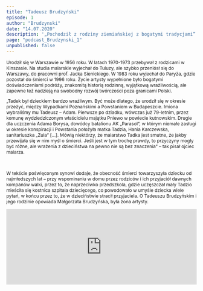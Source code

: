 ```yaml
---
title: "Tadeusz Brudzyński"
episode: 1
author: "Brudzynski"
date: "14.07.2020"
description: '„Pochodził z rodziny ziemiańskiej z bogatymi tradycjami” – mówi była żona Małgorzata Brudzyńska.'
page: "podcast_Brudzynski_1"
unpublished: false
---
```

<p style="font-size: .75rem">Urodził się w Warszawie w 1956 roku. W latach 1970-1973 przebywał z rodzicami w Kinszasie. Na studia malarskie wyjechał do Tuluzy, ale szybko przeniósł się do Warszawy, do pracowni prof. Jacka Sienickiego. W 1983 roku wyjechał do Paryża, gdzie pozostał do śmierci w 1996 roku. Życie artysty wypełnione było bogatymi doświadczeniami podróży, znakomitą historią rodzinną, wyjątkową wrażliwością, ale zapewne też nadzieją na swobodny rozwój twórczości poza granicami Polski.
</p>
<p style="font-size: .75rem">„Tadek był dzieckiem bardzo wrażliwym. Być może dlatego, że urodził się w okresie przeżyć, między Wypadkami Poznańskimi a Powstaniem w Budapeszcie. Imiona wybraliśmy mu Tadeusz – Adam. Pierwsze po dziadku, wówczas już 79-letnim, przez komunę wydziedziczonym właścicielu majątku Pniewo w powiecie kutnowskim. Drugie dla uczczenia Adama Borysa, dowódcy batalionu AK „Parasol”, w którym niemałe zasługi w okresie konspiracji i Powstania położyła matka Tadzia, Hania Karczewska, sanitariuszka „Zula” […]. Mówią niektórzy, że malarstwo Tadka jest smutne, że jakby przewijała się w nim myśl o śmierci. Jeśli jest w tym trochę prawdy, to przyczyny mogły być różne, ale wrażenia z dzieciństwa na pewno nie są bez znaczenia” – tak pisał ojciec malarza.
</p><br/>
<p style="font-size: .75rem">W tekście poświęconym synowi dodaje, że obecność śmierci towarzyszyła dziecku od najmłodszych lat – przy wspominaniu w domu przez rodziców i ich przyjaciół dawnych kompanów walki, przez to, że naprzeciwko przedszkola, gdzie uczęszczał mały Tadzio mieściła się kostnica szpitala dziecięcego, co powodowało w umyśle dziecka wiele pytań, w końcu przez to, że w dzieciństwie stracił przyjaciela. O Tadeuszu Brudzyńskim i jego rodzinie opowiada Małgorzata Brudzyńska, była żona artysty.
</p>

<iframe
src="https://widget.spreaker.com/player?episode_id=39525613&theme=light&playlist=false&playlist-continuous=false&autoplay=false&live-autoplay=false&chapters-image=true&episode_image_position=right&hide-logo=false&hide-likes=false&hide-comments=false&hide-sharing=false&hide-download=true"
width="100%"
height="200px"
frameborder="0"
></iframe>



